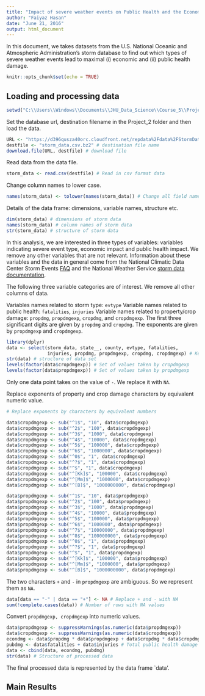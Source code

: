 ---
title: "Impact of severe weather events on Public Health and the Economy"
author: "Faiyaz Hasan"
date: "June 21, 2016"
output: html_document
---

In this document, we takes datasets from the U.S. National Oceanic and Atmospheric Administration's storm database to find out which types of severe weather events lead to maximal (i) economic and (ii) public health damage. 

```{r setup, include=FALSE}
knitr::opts_chunk$set(echo = TRUE)
```

Loading and processing data
---------------------------
```{r working directory}
setwd("C:\\Users\\Windows\\Documents\\JHU_Data_Science\\Course_5\\Project_2") # Set Project_2 as the working directory
```

Set the database url, destination filename in the Project_2 folder and then load the data.

```{r data load, cache = TRUE}
URL <- "https://d396qusza40orc.cloudfront.net/repdata%2Fdata%2FStormData.csv.bz2" # Database URL
destfile <- "storm_data.csv.bz2" # destination file name
download.file(URL, destfile) # download file
```

Read data from the data file.
```{r read data, cache = TRUE}
storm_data <- read.csv(destfile) # Read in csv format data
```

Change column names to lower case.
```{r change column names}
names(storm_data) <- tolower(names(storm_data)) # Change all field names to lowercase
```

Details of the data frame: dimensions, variable names, structure etc.
```{r data details}
dim(storm_data) # dimensions of storm data
names(storm_data) # column names of storm data
str(storm_data) # structure of storm data
```
In this analysis, we are interested in three types of variables: variables indicating severe event type, economic impact and public health impact. We remove any other variables that are not relevant. Information about these variables and the data in general come from the National Climatic Data Center Storm Events [FAQ](https://d396qusza40orc.cloudfront.net/repdata%2Fpeer2_doc%2FNCDC%20Storm%20Events-FAQ%20Page.pdf) and the National Weather Service [storm data documentation](https://d396qusza40orc.cloudfront.net/repdata%2Fpeer2_doc%2Fpd01016005curr.pdf).

The following three variable categories are of interest. We remove all other columns of data.

Variables names related to storm type: `evtype`
Variable names related to public health: `fatalities`, `injuries`
Variable names related to property/crop damage: `propdmg`, `propdmgexp`, `cropdmg`, and `cropdmgexp`. The first three significant digits are given by `propdmg` and `cropdmg`. The exponents are given by `propdmgexp` and `cropdmgexp`.

```{r Reduced columns, message = FALSE}
library(dplyr)
data <- select(storm_data, state__, county, evtype, fatalities, 
               injuries, propdmg, propdmgexp, cropdmg, cropdmgexp) # Keep public health and economic (property/crops) impact data
str(data) # structure of data set
levels(factor(data$cropdmgexp)) # Set of values taken by cropdmgexp
levels(factor(data$propdmgexp)) # Set of values taken by propdmgexp
```

Only one data point takes on the value of `-`. We replace it with `NA`.

Replace exponents of property and crop damage characters by equivalent numeric value.
```{r replace exponent characters}
# Replace exponents by characters by equivalent numbers

data$cropdmgexp <- sub("^1$", "10", data$cropdmgexp) 
data$cropdmgexp <- sub("^2$", "100", data$cropdmgexp) 
data$cropdmgexp <- sub("^3$", "1000", data$cropdmgexp) 
data$cropdmgexp <- sub("^4$", "10000", data$cropdmgexp) 
data$cropdmgexp <- sub("^5$", "100000", data$cropdmgexp) 
data$cropdmgexp <- sub("^6$", "1000000", data$cropdmgexp) 
data$cropdmgexp <- sub("^0$", "1", data$cropdmgexp) 
data$cropdmgexp <- sub("^?$", "1", data$cropdmgexp) 
data$cropdmgexp <- sub("^$", "1", data$cropdmgexp) 
data$cropdmgexp <- sub("^[Kk]$", "100000", data$cropdmgexp) 
data$cropdmgexp <- sub("^[Mm]$", "1000000", data$cropdmgexp)
data$cropdmgexp <- sub("^[B]$", "1000000000", data$cropdmgexp)

data$propdmgexp <- sub("^1$", "10", data$propdmgexp) 
data$propdmgexp <- sub("^2$", "100", data$propdmgexp) 
data$propdmgexp <- sub("^3$", "1000", data$propdmgexp) 
data$propdmgexp <- sub("^4$", "10000", data$propdmgexp) 
data$propdmgexp <- sub("^5$", "100000", data$propdmgexp) 
data$propdmgexp <- sub("^6$", "1000000", data$propdmgexp) 
data$propdmgexp <- sub("^7$", "10000000", data$propdmgexp) 
data$propdmgexp <- sub("^8$", "100000000", data$propdmgexp) 
data$propdmgexp <- sub("^0$", "1", data$propdmgexp) 
data$propdmgexp <- sub("^?$", "1", data$propdmgexp) 
data$propdmgexp <- sub("^$", "1", data$propdmgexp) 
data$propdmgexp <- sub("^[Kk]$", "100000", data$propdmgexp) 
data$propdmgexp <- sub("^[Mm]$", "1000000", data$propdmgexp)
data$propdmgexp <- sub("^[B]$", "1000000000", data$propdmgexp)
```

The two characters `+` and `-` in `propdmgexp` are ambiguous. So we represent them as `NA`.

```{r check/remove missing values}
data[data == "-" | data == "+"] <- NA # Replace + and - with NA
sum(!complete.cases(data)) # Number of rows with NA values
```

Convert `propdmgexp, cropdmgexp` into numeric values.
```{r character to numeric values}
data$propdmgexp <- suppressWarnings(as.numeric(data$propdmgexp))
data$cropdmgexp <- suppressWarnings(as.numeric(data$cropdmgexp))
econdmg <- data$propdmg * data$propdmgexp + data$cropdmg * data$cropdmgexp # Total economic damage
pubdmg <- data$fatalities + data$injuries # Total public health damage
data <- cbind(data, econdmg, pubdmg)
str(data) # Structure of processed data
```
The final processed data is represented by the data frame `data'.


Main Results
------------













